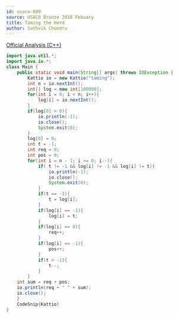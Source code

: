 ```yaml
---
id: usaco-809
source: USACO Bronze 2018 Febuary
title: Taming the Herd
author: Sathvik Chundru
---
```


[Official Analysis (C++)](http://www.usaco.org/current/data/sol_taming_bronze_feb18.html)

<LanguageSection>

<JavaSection>
	
```java
import java.util.*;
import java.io.*;
class Main {
	public static void main(String[] args) throws IOException {
		Kattio io = new Kattio("taming");
		int n = io.nextInt();
		int[] log = new int[100000];
		for(int i = 0; i < n; i++){
			log[i] = io.nextInt();
		}
		if(log[0] > 0){
			io.println(-1);
			io.close();
			System.exit(0);
		}
		log[0] = 0;
		int t = -1;
		int req = 0;
		int pos = 0;
		for(int i = n - 1; i >= 0; i--){
			if( t != -1 && log[i] != -1 && log[i] != t){
				io.println(-1);
				io.close();
				System.exit(0);
			}
			if(t == -1){
				t = log[i];
			}
			if(log[i] == -1){
				log[i] = t;
			}
			if(log[i] == 0){
				req++;
			}
			if(log[i] == -1){
				pos++;
			}
			if(t > -1){
				t--;
			}
		}
	int sum = req + pos;
	io.println(req + " " + sum);
	io.close();
	}
	CodeSnip{Kattio}
}

```
				 
</JavaSection>

</LanguageSection>
